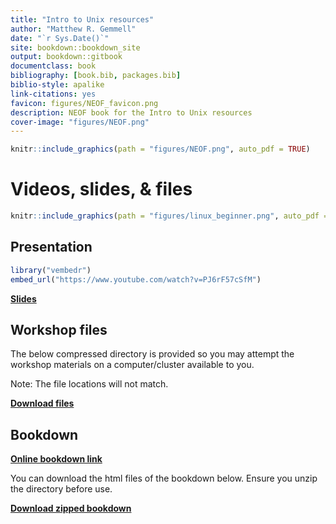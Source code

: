 ```yaml
--- 
title: "Intro to Unix resources"
author: "Matthew R. Gemmell"
date: "`r Sys.Date()`"
site: bookdown::bookdown_site
output: bookdown::gitbook
documentclass: book
bibliography: [book.bib, packages.bib]
biblio-style: apalike
link-citations: yes
favicon: figures/NEOF_favicon.png
description: NEOF book for the Intro to Unix resources
cover-image: "figures/NEOF.png"
---
```


```r
knitr::include_graphics(path = "figures/NEOF.png", auto_pdf = TRUE)
``` 

# Videos, slides, & files

```r
knitr::include_graphics(path = "figures/linux_beginner.png", auto_pdf = TRUE)
``` 

## Presentation

```r
library("vembedr")
embed_url("https://www.youtube.com/watch?v=PJ6rF57cSfM")
```

[__Slides__](http://www.cgr.liv.ac.uk/illum/NEOFworkshops_5bfa93ca0482d69d/Intro_to_Unix/resources/Intro%20to%20command%20line%20bioinformatics.pdf)

## Workshop files

The below compressed directory is provided so you may attempt the workshop materials on a computer/cluster available to you.

Note: The file locations will not match.

[__Download files__](http://www.cgr.liv.ac.uk/illum/NEOFworkshops_5bfa93ca0482d69d/Intro_to_Unix/resources/Linux.zip)

## Bookdown

[__Online bookdown link__](http://www.cgr.liv.ac.uk/illum/NEOFworkshops_5bfa93ca0482d69d/Intro_to_Unix/)

You can download the html files of the bookdown below. Ensure you unzip the directory before use.

[__Download zipped bookdown__](http://www.cgr.liv.ac.uk/illum/NEOFworkshops_5bfa93ca0482d69d/Intro_to_Unix/resources/NEOF_Intro_to_unix_bookdown.zip)



<!--chapter:end:01-Unix.Rmd-->

